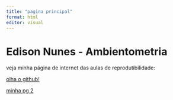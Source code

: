 ```yaml
---
title: "pagina principal"
format: html
editor: visual
---
```


# Edison Nunes - Ambientometria

veja minha página de internet das aulas de reprodutibilidade:

[olha o github!](https://chatgpt.com/)

[minha pg 2](pagina2.html)
